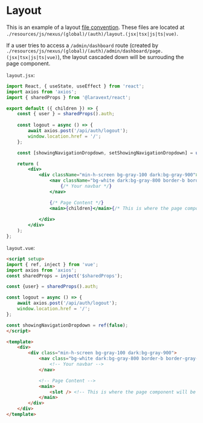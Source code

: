 
# Layout

This is an example of a layout [file convention](/docs/concepts/file-conventions.md). These files are located at `./resources/js/nexus/(global)/(auth)/layout.(jsx|tsx|js|ts|vue)`.


If a user tries to access a `/admin/dashboard` route (created by `./resources/js/nexus/(global)/(auth)/admin/dashboard/page.(jsx|tsx|js|ts|vue)`), the layout cascaded down will be surrouding the page component.

<Tabs>

<TabItem value="React" label="React">

`layout.jsx`:

```jsx
import React, { useState, useEffect } from 'react';
import axios from 'axios';
import { sharedProps } from '@laravext/react';

export default ({ children }) => {
    const { user } = sharedProps().auth;
    
    const logout = async () => {
        await axios.post('/api/auth/logout');
        window.location.href = '/';
    };

    const [showingNavigationDropdown, setShowingNavigationDropdown] = useState(false);

    return (
        <div>
            <div className="min-h-screen bg-gray-100 dark:bg-gray-900">
                <nav className="bg-white dark:bg-gray-800 border-b border-gray-100 dark:border-gray-700">
                    {/* Your navbar */}
                </nav>

                {/* Page Content */}
                <main>{children}</main>{/* This is where the page component will be rendered (which might be surrouded by a error file convention) */}
                
            </div>
        </div>
    );
};
```

  </TabItem>
  <TabItem value="Vue" label="Vue">

`layout.vue`:

```html
<script setup>
import { ref, inject } from 'vue';
import axios from 'axios';
const sharedProps = inject('$sharedProps');

const {user} = sharedProps().auth;

const logout = async () => {
    await axios.post('/api/auth/logout');
    window.location.href = '/';
};

const showingNavigationDropdown = ref(false);
</script>

<template>
    <div>
        <div class="min-h-screen bg-gray-100 dark:bg-gray-900">
            <nav class="bg-white dark:bg-gray-800 border-b border-gray-100 dark:border-gray-700">
                <!-- Your navbar -->
            </nav>

            <!-- Page Content -->
            <main>
                <slot /> <!-- This is where the page component will be rendered (which might be surrouded by a error file convention) -->
            </main>
        </div>
    </div>
</template>


```

  </TabItem>
</Tabs>